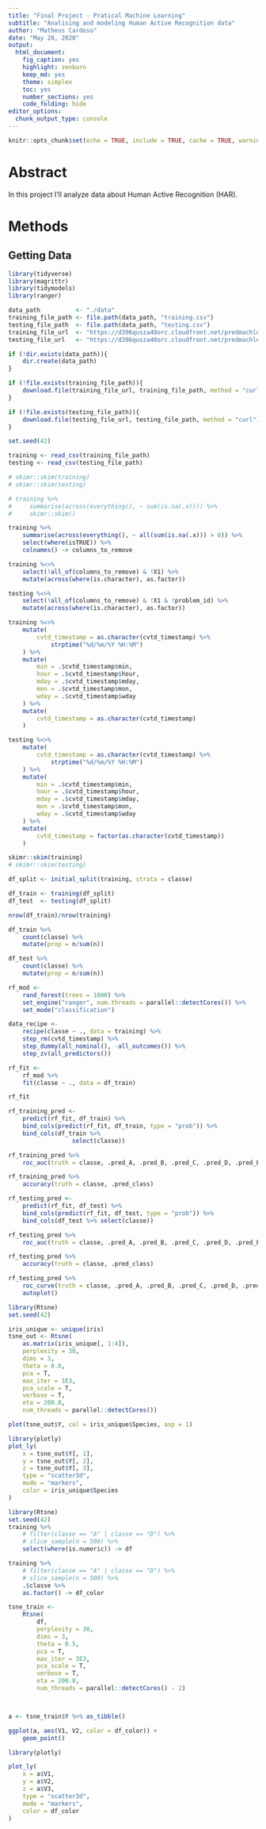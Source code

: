 ```yaml
---
title: "Final Project - Pratical Machine Learning" 
subtitle: "Analising and modeling Human Active Recognition data"
author: "Matheus Cardoso"
date: "May 28, 2020"
output: 
  html_document: 
    fig_caption: yes
    highlight: zenburn
    keep_md: yes
    theme: simplex
    toc: yes
    number_sections: yes
    code_folding: hide
editor_options: 
  chunk_output_type: console
---
```


```r
knitr::opts_chunk$set(echo = TRUE, include = TRUE, cache = TRUE, warning = FALSE, message = FALSE)
```

# Abstract

In this project I'll analyze data about Human Active Recognition (HAR).


# Methods

## Getting Data

```r
library(tidyverse)
library(magrittr)
library(tidymodels)
library(ranger)
```

```r
data_path          <- "./data"
training_file_path <- file.path(data_path, "training.csv")
testing_file_path  <- file.path(data_path, "testing.csv")
training_file_url  <- "https://d396qusza40orc.cloudfront.net/predmachlearn/pml-training.csv"
testing_file_url   <- "https://d396qusza40orc.cloudfront.net/predmachlearn/pml-testing.csv"

if (!dir.exists(data_path)){
    dir.create(data_path)
}

if (!file.exists(training_file_path)){
    download.file(training_file_url, training_file_path, method = "curl")
}

if (!file.exists(testing_file_path)){
    download.file(testing_file_url, testing_file_path, method = "curl")
}

```

```r
set.seed(42)

training <- read_csv(training_file_path)
testing <- read_csv(testing_file_path)

# skimr::skim(training)
# skimr::skim(testing)

```

```r
# training %>% 
#     summarise(across(everything(), ~ sum(is.na(.x)))) %>% 
#     skimr::skim()

training %>% 
    summarise(across(everything(), ~ all(sum(is.na(.x))) > 0)) %>% 
    select(where(isTRUE)) %>%
    colnames() -> columns_to_remove

training %<>% 
    select(!all_of(columns_to_remove) & !X1) %>%
    mutate(across(where(is.character), as.factor))

testing %<>% 
    select(!all_of(columns_to_remove) & !X1 & !problem_id) %>%
    mutate(across(where(is.character), as.factor))

training %<>% 
    mutate(
        cvtd_timestamp = as.character(cvtd_timestamp) %>% 
            strptime("%d/%m/%Y %H:%M")
    ) %>% 
    mutate(
        min = .$cvtd_timestamp$min,
        hour = .$cvtd_timestamp$hour,
        mday = .$cvtd_timestamp$mday,
        mon = .$cvtd_timestamp$mon,
        wday = .$cvtd_timestamp$wday
    ) %>% 
    mutate(
        cvtd_timestamp = as.character(cvtd_timestamp)
    )

testing %<>% 
    mutate(
        cvtd_timestamp = as.character(cvtd_timestamp) %>% 
            strptime("%d/%m/%Y %H:%M")
    ) %>% 
    mutate(
        min = .$cvtd_timestamp$min,
        hour = .$cvtd_timestamp$hour,
        mday = .$cvtd_timestamp$mday,
        mon = .$cvtd_timestamp$mon,
        wday = .$cvtd_timestamp$wday
    ) %>% 
    mutate(
        cvtd_timestamp = factor(as.character(cvtd_timestamp))
    )

skimr::skim(training)
# skimr::skim(testing)
```

```r
df_split <- initial_split(training, strata = classe)

df_train <- training(df_split)
df_test  <- testing(df_split)

nrow(df_train)/nrow(training)

df_train %>% 
    count(classe) %>% 
    mutate(prop = n/sum(n))

df_test %>% 
    count(classe) %>% 
    mutate(prop = n/sum(n))
```

```r
rf_mod <- 
    rand_forest(trees = 1000) %>% 
    set_engine("ranger", num.threads = parallel::detectCores()) %>% 
    set_mode("classification")

data_recipe <- 
    recipe(classe ~ ., data = training) %>% 
    step_rm(cvtd_timestamp) %>% 
    step_dummy(all_nominal(), -all_outcomes()) %>% 
    step_zv(all_predictors())

rf_fit <- 
    rf_mod %>% 
    fit(classe ~ ., data = df_train)

rf_fit
```

```r
rf_training_pred <- 
    predict(rf_fit, df_train) %>% 
    bind_cols(predict(rf_fit, df_train, type = "prob")) %>% 
    bind_cols(df_train %>% 
                  select(classe))
```

```r
rf_training_pred %>% 
    roc_auc(truth = classe, .pred_A, .pred_B, .pred_C, .pred_D, .pred_E)

rf_training_pred %>% 
    accuracy(truth = classe, .pred_class)
```

```r
rf_testing_pred <- 
    predict(rf_fit, df_test) %>% 
    bind_cols(predict(rf_fit, df_test, type = "prob")) %>% 
    bind_cols(df_test %>% select(classe))
```

```r
rf_testing_pred %>% 
    roc_auc(truth = classe, .pred_A, .pred_B, .pred_C, .pred_D, .pred_E)

rf_testing_pred %>% 
    accuracy(truth = classe, .pred_class)

rf_testing_pred %>% 
    roc_curve(truth = classe, .pred_A, .pred_B, .pred_C, .pred_D, .pred_E) %>% 
    autoplot()
```

```r
library(Rtsne)
set.seed(42)

iris_unique <- unique(iris)
tsne_out <- Rtsne(
    as.matrix(iris_unique[, 1:4]),
    perplexity = 30,
    dims = 3,
    theta = 0.0,
    pca = T,
    max_iter = 1E3,
    pca_scale = T,
    verbose = T,
    eta = 200.0,
    num_threads = parallel::detectCores())

plot(tsne_out$Y, col = iris_unique$Species, asp = 1)

library(plotly)
plot_ly(
    x = tsne_out$Y[, 1],
    y = tsne_out$Y[, 2],
    z = tsne_out$Y[, 3],
    type = "scatter3d",
    mode = "markers",
    color = iris_unique$Species
)
```

```r
library(Rtsne)
set.seed(42)
training %>% 
    # filter(classe == "A" | classe == "D") %>% 
    # slice_sample(n = 500) %>% 
    select(where(is.numeric)) -> df

training %>% 
    # filter(classe == "A" | classe == "D") %>% 
    # slice_sample(n = 500) %>% 
    .$classe %>% 
    as.factor() -> df_color

tsne_train <-
    Rtsne(
        df,
        perplexity = 30,
        dims = 3,
        theta = 0.5,
        pca = T,
        max_iter = 3E3,
        pca_scale = T,
        verbose = T,
        eta = 200.0,
        num_threads = parallel::detectCores() - 2)



a <- tsne_train$Y %>% as_tibble()

ggplot(a, aes(V1, V2, color = df_color)) +
    geom_point()
```

```r
library(plotly)

plot_ly(
    x = a$V1,
    y = a$V2,
    z = a$V3,
    type = "scatter3d",
    mode = "markers",
    color = df_color
)
```

